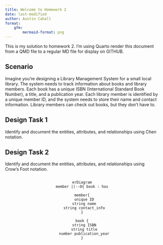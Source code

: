```yaml
---
title: Welcome to Homework 2
date: last-modified
author: Austin Cahall
format:
    gfm:
        mermaid-format: png
---
```


This is my solution to homework 2. I'm using Quarto render this document from a QMD file to a regular
MD file for display on GITHUB.

## Scenario

Imagine you're designing a Library Management System for a small local library. The system needs to track information about books and library members. Each book has a unique ISBN (International Standard Book Number), a title, and a publication year. Each library member is identified by a unique member ID, and the system needs to store their name and contact information. Library members can check out books, but they don’t have to.

## Design Task 1

Identify and document the entities, attributes, and relationships using Chen notation.



## Design Task 2

Identify and document the entities, attributes, and relationships using Crow’s Foot notation.

<center>
:::: {.columns}

::: {.column}
```mermaid
erDiagram
member ||--O{ book : has

member{
  unique ID
  string name
  string contact_info
}

book {
  string ISBN
  string title
  number publication_year
}
```
:::


::::
</center>

